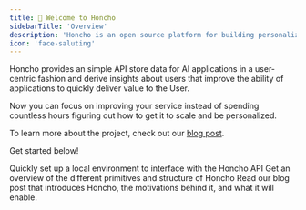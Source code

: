 ```yaml
---
title: 🫡 Welcome to Honcho
sidebarTitle: 'Overview'
description: 'Honcho is an open source platform for building personalized AI experiences.'
icon: 'face-saluting'
---
```


<Snippet file="overview-shields.mdx" />

Honcho provides an simple API store data for AI applications in a user-centric
fashion and derive insights about users that improve the ability of
applications to quickly deliver value to the User. 

Now you can focus on improving your service instead of spending
countless hours figuring out how to get it to scale and be personalized.

To learn more about the project, check out our [blog
post](https://blog.plasticlabs.ai/blog/A-Simple-Honcho-Primer).

Get started below!

<CardGroup cols={3}>
  <Card
    title="Quickstart"
    icon="bolt"
    href="/quickstart"
  >
    Quickly set up a local environment to interface with the Honcho API
  </Card>
  <Card
    title="Architecture"
    icon="building"
    href="/architecture"
  >
    Get an overview of the different primitives and structure of Honcho
  </Card>
  <Card
    title="Honcho Primer"
    icon="scroll"
    href="/guides/langchain"
  >
    Read our blog post that introduces Honcho, the motivations behind it, and what it will enable.
  </Card>
</CardGroup>
